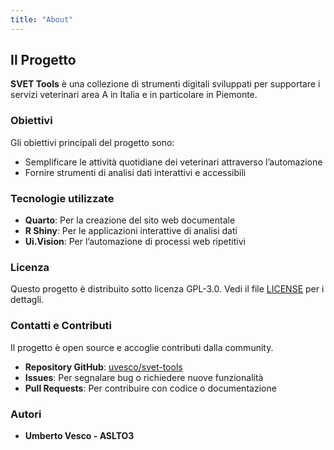 ```yaml
---
title: "About"
---
```


## Il Progetto

**SVET Tools** è una collezione di strumenti digitali sviluppati per supportare i servizi veterinari area A in Italia e in particolare in Piemonte.

### Obiettivi

Gli obiettivi principali del progetto sono:

- Semplificare le attività quotidiane dei veterinari attraverso l'automazione
- Fornire strumenti di analisi dati interattivi e accessibili

### Tecnologie utilizzate

- **Quarto**: Per la creazione del sito web documentale
- **R Shiny**: Per le applicazioni interattive di analisi dati
- **Ui.Vision**: Per l'automazione di processi web ripetitivi

### Licenza

Questo progetto è distribuito sotto licenza GPL-3.0. Vedi il file [LICENSE](https://github.com/uvesco/svet-tools/blob/main/LICENSE) per i dettagli.

### Contatti e Contributi

Il progetto è open source e accoglie contributi dalla community.

- **Repository GitHub**: [uvesco/svet-tools](https://github.com/uvesco/svet-tools)
- **Issues**: Per segnalare bug o richiedere nuove funzionalità
- **Pull Requests**: Per contribuire con codice o documentazione

### Autori

- **Umberto Vesco - ASLTO3**
